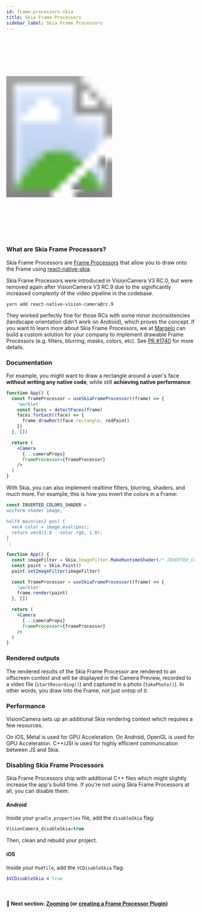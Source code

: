 ```yaml
---
id: frame-processors-skia
title: Skia Frame Processors
sidebar_label: Skia Frame Processors
---
```



<div>
  <svg xmlns="http://www.w3.org/2000/svg" width="283" height="535" style={{ float: 'right' }}>
    <image href={useBaseUrl("img/frame-processors.gif")} x="18" y="33" width="247" height="469"  />
    <image href={useBaseUrl("img/frame.png")} width="283" height="535" />
  </svg>
</div>

### What are Skia Frame Processors?

Skia Frame Processors are [Frame Processors](frame-processors) that allow you to draw onto the Frame using [react-native-skia](https://github.com/Shopify/react-native-skia).

Skia Frame Processors were introduced in VisionCamera V3 RC.0, but were removed again after VisionCamera V3 RC.9 due to the significantly increased complexity of the video pipeline in the codebase.

```
yarn add react-native-vision-camera@rc.9
```

They worked perfectly fine for those RCs with some minor inconsistencies (landscape orientation didn't work on Android), which proves the concept. If you want to learn more about Skia Frame Processors, we at [Margelo](https://margelo.io) can build a custom solution for your company to implement drawable Frame Processors (e.g. filters, blurring, masks, colors, etc). See [PR #1740](https://github.com/mrousavy/react-native-vision-camera/pull/1740) for more details.

### Documentation

For example, you might want to draw a rectangle around a user's face **without writing any native code**, while still **achieving native performance**:

```jsx
function App() {
  const frameProcessor = useSkiaFrameProcessor((frame) => {
    'worklet'
    const faces = detectFaces(frame)
    faces.forEach((face) => {
      frame.drawRect(face.rectangle, redPaint)
    })
  }, [])

  return (
    <Camera
      {...cameraProps}
      frameProcessor={frameProcessor}
    />
  )
}
```

With Skia, you can also implement realtime filters, blurring, shaders, and much more. For example, this is how you invert the colors in a Frame:

```jsx
const INVERTED_COLORS_SHADER = `
uniform shader image;

half4 main(vec2 pos) {
  vec4 color = image.eval(pos);
  return vec4(1.0 - color.rgb, 1.0);
}
`;

function App() {
  const imageFilter = Skia.ImageFilter.MakeRuntimeShader(/* INVERTED_COLORS_SHADER */)
  const paint = Skia.Paint()
  paint.setImageFilter(imageFilter)

  const frameProcessor = useSkiaFrameProcessor((frame) => {
    'worklet'
    frame.render(paint)
  }, [])

  return (
    <Camera
      {...cameraProps}
      frameProcessor={frameProcessor}
    />
  )
}
```

### Rendered outputs

The rendered results of the Skia Frame Processor are rendered to an offscreen context and will be displayed in the Camera Preview, recorded to a video file (`startRecording()`) and captured in a photo (`takePhoto()`). In other words, you draw into the Frame, not just ontop of it.

### Performance

VisionCamera sets up an additional Skia rendering context which requires a few resources.

On iOS, Metal is used for GPU Acceleration. On Android, OpenGL is used for GPU Acceleration.
C++/JSI is used for highly efficient communication between JS and Skia.

### Disabling Skia Frame Processors

Skia Frame Processors ship with additional C++ files which might slightly increase the app's build time. If you're not using Skia Frame Processors at all, you can disable them:

#### Android

Inside your `gradle.properties` file, add the `disableSkia` flag:

```groovy
VisionCamera_disableSkia=true
```

Then, clean and rebuild your project.

#### iOS

Inside your `Podfile`, add the `VCDisableSkia` flag:

```ruby
$VCDisableSkia = true
```


<br />

#### 🚀 Next section: [Zooming](/docs/guides/zooming) (or [creating a Frame Processor Plugin](/docs/guides/frame-processors-plugins-overview))
